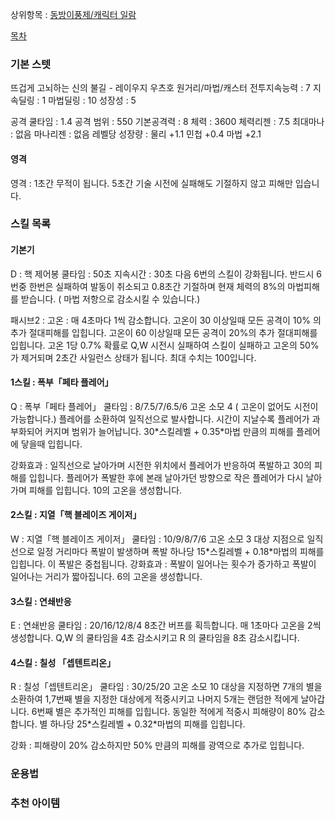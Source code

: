 상위항목 : [[동방이풍제/캐릭터 일람]]




[[목차]]


=== 기본 스텟 ===
뜨겁게 고뇌하는 신의 불길 - 레이우지 우츠호
원거리/마법/캐스터
전투지속능력 : 7
지속딜링 : 1
마법딜링 : 10
성장성 : 5


공격 쿨타임 : 1.4
공격 범위 : 550
기본공격력 : 8
체력 : 3600
체력리젠 : 7.5
최대마나 : 없음
마나리젠 : 없음
레벨당 성장량 : 물리 +1.1 민첩 +0.4 마법 +2.1

==== 영격 ====


영격 : 1초간 무적이 됩니다. 5초간 기술 시전에 실패해도 기절하지 않고 피해만 입습니다.



=== 스킬 목록 ===


==== 기본기 ====



D : 핵 제어봉
쿨타임 : 50초
지속시간 : 30초
다음 6번의 스킬이 강화됩니다. 반드시 6번중 한번은 실패하여 발동이 취소되고 0.8초간 기절하며 현재 체력의 8%의 마법피해를 받습니다. ( 마법 저항으로 감소시킬 수 있습니다.)


패시브2 : 고온 : 매 4초마다 1씩 감소합니다. 고온이 30 이상일때 모든 공격이 10% 의 추가 절대피해를 입힙니다. 고온이 60 이상일때 모든 공격이 20%의 추가 절대피해를 입힙니다. 고온 1당 0.7% 확률로 Q,W 시전시 실패하여 스킬이 실패하고 고온의 50%가 제거되며 2초간 사일런스 상태가 됩니다. 최대 수치는 100입니다.


==== 1스킬 : 폭부「페타 플레어」 ====



Q : 폭부「페타 플레어」
쿨타임 : 8/7.5/7/6.5/6
고온 소모 4 ( 고온이 없어도 시전이 가능합니다.)
플레어를 소환하여 일직선으로 발사합니다. 시간이 지날수록 플레어가 과부화되어 커지며 범위가 늘어납니다.
30*스킬레벨 + 0.35*마법 만큼의 피해를 플레어에 닿을때 입힙니다.


강화효과 :  일직선으로 날아가며 시전한 위치에서 플레어가 반응하여 폭발하고 30의 피해를 입힙니다. 플레어가 폭발한 후에 본래 날아가던 방향으로 작은 플레어가 다시 날아가며 피해를 입힙니다. 10의 고온을 생성합니다.


==== 2스킬 : 지열「핵 블레이즈 게이저」 ====



W : 지열「핵 블레이즈 게이저」
쿨타임 : 10/9/8/7/6
고온 소모 3
대상 지점으로 일직선으로 일정 거리마다 폭발이 발생하며 폭발 하나당 15*스킬레벨 + 0.18*마법의 피해를 입힙니다. 이 폭발은 중첩됩니다.
강화효과 : 폭발이 일어나는 횟수가 증가하고 폭발이 일어나는 거리가 짧아집니다. 6의 고온을 생성합니다.



==== 3스킬 : 연쇄반응 ====



E : 연쇄반응
쿨타임 : 20/16/12/8/4
8초간 버프를 획득합니다. 매 1초마다 고온을 2씩 생성합니다.
Q,W 의 쿨타임을 4초 감소시키고 R 의 쿨타임을 8초 감소시킵니다. 



==== 4스킬 : 칠성 「셉텐트리온」 ====



R : 칠성「셉텐트리온」
쿨타임 : 30/25/20
고온 소모 10
대상을 지정하면 7개의 별을 소환하여 1,7번째 별을 지정한 대상에게 적중시키고 나머지 5개는 랜덤한 적에게 날아갑니다. 
6번째 별은 추가적인 피해를 입힙니다. 동일한 적에게 적중시 피해량이 80% 감소합니다.
별 하나당 25*스킬레벨 + 0.32*마법의 피해를 입힙니다.


강화 : 피해량이 20% 감소하지만 50% 만큼의 피해를 광역으로 추가로 입힙니다. 


=== 운용법 ===


=== 추천 아이템 ===
